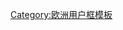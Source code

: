 {{Userbox-2
  |border-c = black
  |border-s = 1
  |id1      = [[File:Soyombo_yellow.svg|45px|黃色的索永布]]
  |id1-c    = white
  |id1-s    = 
  |id1-fc   = 
  |id2      = [[File:User_Mongols.png|45px]]
  |id2-c    = white
  |id2-s    = 
  |id2-fc   = 
  |info     = 該用戶是'''[[蒙古族]]人'''。
  |info-c   = skyblue
  |info-s   = 9
  |info-fc  = black
  |nocat    = {{{nocat|}}}
  |usercategory = 蒙古族维基人
}}<noinclude>[[Category:欧洲用户框模板]]</noinclude>